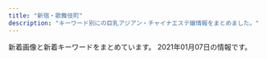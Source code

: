 ```yaml
---
title: "新宿・歌舞伎町"
description: "キーワード別にの巨乳アジアン・チャイナエステ嬢情報をまとめました。"
---
```


新着画像と新着キーワードをまとめています。
2021年01月07日の情報です。

<DmmAffiliateIns />
<KeywordTable
  shops={
    [
    {
        "station": "JR\u65b0\u5bbf\u99c5\u897f\u53e3",
        "keywords": {},
        "name": "Fairy Girl",
        "img_links": [
            "http://fairy-girl.work/img/yuyu1.jpg",
            "http://fairy-girl.work/img/rina1.jpg",
            "http://fairy-girl.work/images/3.jpg",
            "http://fairy-girl.work/img/hitomi1.jpg",
            "http://fairy-girl.work/images/12.jpg",
            "http://fairy-girl.work/img/mari1.jpg",
            "http://fairy-girl.work/img/eri1.jpg",
            "http://fairy-girl.work/img/yuki1.jpg",
            "http://fairy-girl.work/images/mobile.jpg",
            "http://fairy-girl.work/images/sys2.jpg",
            "http://fairy-girl.work/images/7.jpg",
            "http://fairy-girl.work/images/9.jpg",
            "http://fairy-girl.work/img/rara1.jpg",
            "http://fairy-girl.work/images/interior_t.jpg",
            "http://fairy-girl.work/images/6.jpg",
            "http://fairy-girl.work/img/kiki1.jpg",
            "http://fairy-girl.work/img/rika1.jpg",
            "http://fairy-girl.work/images/sys1.jpg",
            "http://fairy-girl.work/images/ac2.jpg",
            "http://fairy-girl.work/staff/hitomi.jpg",
            "http://fairy-girl.work/images/tr.jpg",
            "http://fairy-girl.work/img/misa1.jpg",
            "http://fairy-girl.work/images/11.jpg",
            "http://fairy-girl.work/images/1.jpg",
            "http://fairy-girl.work/images/ac1.jpg",
            "http://fairy-girl.work/staff/rika.jpg",
            "http://fairy-girl.work/images/int2.jpg",
            "http://fairy-girl.work/images/5.jpg",
            "http://fairy-girl.work/images/line.png",
            "http://fairy-girl.work/staff/yuyu.jpg",
            "http://fairy-girl.work/images/news.jpg",
            "http://fairy-girl.work/images/int1.jpg",
            "http://fairy-girl.work/images/staff_t.jpg",
            "http://fairy-girl.work/images/2.jpg",
            "http://fairy-girl.work/staff/mari.jpg",
            "http://fairy-girl.work/staff/eri.jpg",
            "http://fairy-girl.work/img/eri2.jpg",
            "http://fairy-girl.work/staff/rina.jpg",
            "http://fairy-girl.work/images/bana0404_4.png",
            "http://fairy-girl.work/img/kana1.jpg",
            "http://fairy-girl.work/staff/kiki.jpg",
            "http://fairy-girl.work/images/8.jpg",
            "http://fairy-girl.work/staff/yuki.jpg",
            "http://fairy-girl.work/staff/misa.jpg",
            "http://fairy-girl.work/staff/kana.jpg",
            "http://fairy-girl.work/images/10.jpg",
            "http://fairy-girl.work/staff/rara.jpg",
            "http://fairy-girl.work/img/kiki2.jpg"
        ],
        "url": "http://fairy-girl.work/"
    },
    {
        "img_links": [
            "http://sweety-est.tokyo/images/qr.jpg",
            "http://sweety-est.tokyo/images/a7.jpg",
            "http://sweety-est.tokyo/images/kan.jpg",
            "http://sweety-est.tokyo/images/r6.jpg",
            "http://sweety-est.tokyo/images/r1.jpg",
            "http://sweety-est.tokyo/images/cg01.jpg",
            "http://sweety-est.tokyo/images/tit-sub4.jpg",
            "http://sweety-est.tokyo/images/cg08.jpg",
            "http://sweety-est.tokyo/images/tit-sub2.jpg",
            "http://sweety-est.tokyo/images/a3.jpg",
            "http://sweety-est.tokyo/images/kan1.jpg",
            "http://sweety-est.tokyo/images/cg07.jpg",
            "http://sweety-est.tokyo/images/m3.jpg",
            "http://sweety-est.tokyo/images/tit-sub3.jpg",
            "http://sweety-est.tokyo/images/cg02.jpg",
            "http://sweety-est.tokyo/images/b-online.png",
            "http://sweety-est.tokyo/images/m4.jpg",
            "http://sweety-est.tokyo/images/a2.jpg",
            "http://sweety-est.tokyo/images/m2.jpg",
            "http://sweety-est.tokyo/link/menlog.jpg",
            "http://sweety-est.tokyo/images/cg06.jpg",
            "http://sweety-est.tokyo/images/b-tel.png",
            "http://sweety-est.tokyo/images/slider-img002.jpg",
            "http://sweety-est.tokyo/images/tit-sub1.jpg",
            "http://sweety-est.tokyo/images/a8.jpg",
            "http://sweety-est.tokyo/images/r3.jpg",
            "http://sweety-est.tokyo/images/a4.jpg",
            "http://sweety-est.tokyo/images/r2.jpg",
            "http://sweety-est.tokyo/images/tit-sub5.jpg",
            "http://sweety-est.tokyo/images/m1.jpg",
            "http://sweety-est.tokyo/images/slider-img001.jpg",
            "http://sweety-est.tokyo/images/a1.jpg",
            "http://sweety-est.tokyo/images/sys.jpg",
            "http://sweety-est.tokyo/images/cg04.jpg",
            "http://sweety-est.tokyo/images/cg03.jpg",
            "http://sweety-est.tokyo/images/a6.jpg",
            "http://sweety-est.tokyo/images/a5.jpg",
            "http://sweety-est.tokyo/images/r4.jpg",
            "http://sweety-est.tokyo/images/tit-sub6.jpg",
            "http://sweety-est.tokyo/images/r5.jpg",
            "http://sweety-est.tokyo/images/slider-img003.jpg",
            "http://sweety-est.tokyo/images/cg05.jpg"
        ],
        "keywords": {
            "D": 2,
            "86": 14,
            "E": 6,
            "87": 2,
            "F": 2
        },
        "name": "sweet-\u30b9\u30a6\u30a3\u30fc\u30c8-",
        "url": "http://sweety-est.tokyo/",
        "station": "JR\u65b0\u5bbf\u99c5\u897f\u53e3"
    },
    {
        "name": "\u697d\u697d-\u30e9\u30af\u30e9\u30af-",
        "img_links": [
            "http://sakura-relax.net/images/qrc.png",
            "http://sakura-relax.net/link/menlog.jpg",
            "http://sakura-relax.net/images/top-img01.png",
            "http://sakura-relax.net/images/cg03.jpg",
            "http://sakura-relax.net/images/cg07.jpg",
            "http://sakura-relax.net/images/tel.png",
            "http://sakura-relax.net/images/cg06.jpg",
            "http://sakura-relax.net/images/top-img02.png",
            "http://sakura-relax.net/images/kan.jpg",
            "http://sakura-relax.net/images/cg04.jpg"
        ],
        "keywords": {
            "86": 4,
            "85": 4,
            "C": 8,
            "87": 8,
            "E": 8
        },
        "station": "\u65b0\u5bbf\u4e09\u4e01\u76ee\u99c5E1\u51fa\u53e3",
        "url": "http://sakura-relax.net/"
    },
    {
        "img_links": [
            "http://pure-resort.tyo.cm/images/pure.png",
            "http://pure-resort.tyo.cm/photos/sites/79/2019/04/201904111031010.jpg",
            "http://pure-resort.tyo.cm/images/info_bj3.png",
            "http://pure-resort.tyo.cm/images/s_movie.png",
            "http://pure-resort.tyo.cm/images/news_bj1.png",
            "http://pure-resort.tyo.cm/images/mobile.png",
            "http://pure-resort.tyo.cm/photos/sites/79/2019/03/201903251336102.jpg",
            "http://pure-resort.tyo.cm/photos/sites/79/2018/12/2018120620512437.jpg",
            "http://pure-resort.tyo.cm/photos/sites/79/2020/02/2020020804143839.jpg",
            "http://pure-resort.tyo.cm/images/s_Staff.png",
            "http://pure-resort.tyo.cm/photos/sites/79/2018/12/2018120620533769.jpg",
            "http://pure-resort.tyo.cm/photos/sites/79/2019/03/2019032513361044.jpg",
            "http://pure-resort.tyo.cm/photos/sites/79/2019/01/2019011014121443.jpg",
            "http://pure-resort.tyo.cm/images/s_Recruit.png",
            "http://pure-resort.tyo.cm/photos/sites/79/2019/10/2019100810264682.jpg",
            "http://pure-resort.tyo.cm/photos/sites/79/2019/06/2019060310424416.jpg",
            "http://pure-resort.tyo.cm/images/top.png",
            "http://pure-resort.tyo.cm/photos/sites/79/2019/02/2019021613425634.png",
            "http://pure-resort.tyo.cm/images/s_Access.png",
            "http://pure-resort.tyo.cm/images/s_face.png",
            "http://pure-resort.tyo.cm/photos/sites/79/2019/08/2019082910403098.jpg",
            "http://pure-resort.tyo.cm/photos/sites/79/2019/06/2019061515583771.jpg",
            "http://pure-resort.tyo.cm/photos/sites/79/2018/12/2018120620515823.jpg",
            "http://pure-resort.tyo.cm/photos/sites/79/2020/01/2020013001414859.jpg",
            "http://pure-resort.tyo.cm/images/s_news.png",
            "http://pure-resort.tyo.cm/images/line1.png",
            "http://pure-resort.tyo.cm/images/news_bj3.png",
            "http://pure-resort.tyo.cm/photos/sites/79/2019/11/2019110401242820.jpg",
            "http://pure-resort.tyo.cm/images/s_Room.png",
            "http://pure-resort.tyo.cm/images/s_twitter.png",
            "http://pure-resort.tyo.cm/photos/sites/79/2018/12/2018120620510142.jpg",
            "http://pure-resort.tyo.cm/images/info_bj1.png",
            "http://pure-resort.tyo.cm/photos/sites/79/2019/03/2019032513361053.jpg",
            "http://pure-resort.tyo.cm/images/movie.jpg",
            "http://pure-resort.tyo.cm/images/s_pick.png",
            "http://pure-resort.tyo.cm/images/s_info.png",
            "http://pure-resort.tyo.cm/photos/sites/79/2019/05/2019052114301665.jpg",
            "http://pure-resort.tyo.cm/images/line.png",
            "http://pure-resort.tyo.cm/photos/sites/79/2019/02/2019021613471797.jpg",
            "http://pure-resort.tyo.cm/photos/sites/79/2020/01/2020012408381891.jpg",
            "http://pure-resort.tyo.cm/photos/sites/79/2019/03/2019032513361063.jpg"
        ],
        "url": "http://pure-resort.tyo.cm/",
        "station": "JR\u65b0\u5bbf\u99c5\u6771\u53e3",
        "keywords": {
            "D": 10,
            "94": 1,
            "85": 3,
            "90": 2,
            "96": 1,
            "84": 1,
            "C": 1,
            "E": 2,
            "89": 2,
            "98": 2,
            "92": 1,
            "86": 5,
            "88": 3,
            "F": 1
        },
        "name": "\u30d4\u30e5\u30a2\u30ea\u30be\u30fc\u30c8II"
    },
    {
        "img_links": [
            "http://ciretva.xyz/uploads/201021/1-201021155T9631.jpg",
            "http://ciretva.xyz/uploads/201021/1-201021155932238.jpg",
            "http://ciretva.xyz/uploads/201021/1-201021155913C7.jpg",
            "http://ciretva.xyz/picture/room3.jpg",
            "http://ciretva.xyz/picture/face.jpg",
            "http://ciretva.xyz/uploads/201021/1-201021155925315.jpg",
            "http://ciretva.xyz/uploads/201021/1-201021155T02L.jpg",
            "http://ciretva.xyz/picture/top.jpg",
            "http://ciretva.xyz/picture/room2.jpg",
            "http://ciretva.xyz/picture/pick.jpg",
            "http://ciretva.xyz/picture/news.jpg",
            "http://ciretva.xyz/picture/room4.jpg",
            "http://ciretva.xyz/picture/s_staff.png",
            "http://ciretva.xyz/picture/room1.jpg",
            "http://ciretva.xyz/picture/face_bj1.png",
            "http://ciretva.xyz/uploads/201021/1-201021155Z4139.jpg"
        ],
        "keywords": {
            "D": 3,
            "86": 2
        },
        "station": "\u897f\u6b66\u65b0\u5bbf\u99c5\u5317\u53e3",
        "url": "http://ciretva.xyz/",
        "name": "\u4f73\u7e01 \uff5e\u304b\u3048\u3093\uff5e"
    },
    {
        "station": "JR\u65b0\u5bbf\u99c5\u6771\u5357\u53e3",
        "name": "\u30b8\u30e5\u30ea\u30a2\u30f3",
        "img_links": [
            "https://mens-esthe.xyz/icon/line.png",
            "https://mens-esthe.xyz/staff/rina-top.jpg",
            "https://mens-esthe.xyz/staff/moe-l1.jpg",
            "https://mens-esthe.xyz/staff/nami-top.jpg",
            "https://mens-esthe.xyz/staff/miki-l1.jpg",
            "https://mens-esthe.xyz/staff/miki-s1.jpg",
            "https://mens-esthe.xyz/room/room-l1.jpg",
            "https://mens-esthe.xyz/icon/twitter.png",
            "https://mens-esthe.xyz/images/esthe4.jpg",
            "https://mens-esthe.xyz/images/esthe2.jpg",
            "https://inage-mensesthe.com/icon/line.png",
            "https://mens-esthe.xyz/staff/natsumi-top.jpg",
            "https://mens-esthe.xyz/staff/rina-l1.jpg",
            "https://mens-esthe.xyz/staff/rina-s1.jpg",
            "https://mens-esthe.xyz/images/esthe1.jpg",
            "https://mens-esthe.xyz/footer/footer-line.png",
            "https://mens-esthe.xyz/images/main1.jpg",
            "https://mens-esthe.xyz/images/clear.png",
            "https://mens-esthe.xyz/room/room-l5.jpg",
            "https://mens-esthe.xyz/room/room-l7.jpg",
            "https://mens-esthe.xyz/images/esthe3.jpg",
            "https://mens-esthe.xyz/staff/nami-l1.jpg",
            "https://mens-esthe.xyz/room/room-l4.jpg",
            "https://mens-esthe.xyz/staff/kana-top.jpg",
            "https://mens-esthe.xyz/room/room-l3.jpg",
            "https://inage-mensesthe.com/icon/yelp.png",
            "https://mens-esthe.xyz/staff/miki-top.jpg",
            "https://mens-esthe.xyz/room/room-l6.jpg",
            "https://mens-esthe.xyz/footer/footer-tel.png",
            "https://mens-esthe.xyz/staff/kana-s1.jpg",
            "https://mens-esthe.xyz/staff/kana-l1.jpg",
            "https://mens-esthe.xyz/room/room-l2.jpg",
            "https://mens-esthe.xyz/images/header3.png",
            "https://mens-esthe.xyz/footer/footer-staff.png",
            "https://mens-esthe.xyz/staff/natsumi-s1.jpg",
            "https://mens-esthe.xyz/staff/natsumi-l1.jpg",
            "https://mens-esthe.xyz/staff/moe-top.jpg",
            "https://mens-esthe.xyz/staff/nami-s1.jpg",
            "https://mens-esthe.xyz/room/room-l8.jpg",
            "https://mens-esthe.xyz/images/main-sp.jpg",
            "https://inage-mensesthe.com/icon/facebook.png",
            "https://inage-mensesthe.com/link/relaku_salon.jpg",
            "https://mens-esthe.xyz/icon/yelp.png",
            "https://mens-esthe.xyz/images/qrcode.png",
            "https://inage-mensesthe.com/icon/twitter.png",
            "https://mens-esthe.xyz/icon/facebook.png",
            "https://mens-esthe.xyz/staff/moe-s1.jpg"
        ],
        "url": "https://mens-esthe.xyz/",
        "keywords": {
            "88": 7,
            "86": 28,
            "D": 28,
            "85": 7
        }
    },
    {
        "name": "\u30af\u30ea\u30b9\u30bf\u30eb",
        "img_links": [
            "http://crystal-est.net/uploads/crystal/2018/05/mayu1.jpeg",
            "http://ruby-es.com/uploads/rubyes/2017/02/img_info_01.png",
            "http://crystal-est.net/uploads/crystal/images/xing.png",
            "http://crystal-est.net/uploads/crystal/2017/03/subvisual_reserve.png",
            "http://crystal-est.net/uploads/crystal/2017/03/subvisual_contact.png",
            "http://crystal-est.net/uploads/crystal/2017/03/btn_top_03.png",
            "http://crystal-est.net/uploads/crystal/2017/03/r4.jpg",
            "http://crystal-est.net/uploads/crystal/2017/03/r3.jpg",
            "http://crystal-est.net/uploads/crystal/2020/12/img_6907.jpeg",
            "http://ruby-es.com/uploads/rubyes/2017/02/img_info_06.png",
            "http://crystal-est.net/uploads/crystal/2018/07/wechatimg26.jpeg",
            "http://crystal-est.net/uploads/crystal/2017/03/btn_top_01.png",
            "http://crystal-est.net/uploads/crystal/2020/11/tel.jpg",
            "http://crystal-est.net/uploads/crystal/2017/03/subvisual_link.png",
            "http://crystal-est.net/uploads/crystal/2018/07/wechatimg94.jpeg",
            "http://crystal-est.net/uploads/crystal/2017/04/web.png",
            "http://crystal-est.net/uploads/crystal/2017/03/bnr_side_credit1.png",
            "http://crystal-est.net/uploads/crystal/2017/03/subvisual_qa.png",
            "http://crystal-est.net/uploads/crystal/2017/03/subvisual_info.png",
            "http://crystal-est.net/uploads/crystal/2017/03/btn_top_02.png",
            "http://crystal-est.net/uploads/crystal/2018/07/wechatimg30.jpeg",
            "http://crystal-est.net/uploads/crystal/2017/02/wifi.jpg",
            "http://crystal-est.net/uploads/crystal/2017/04/bnr_side_01.png",
            "http://crystal-est.net/uploads/crystal/2018/07/wechatimg31.jpeg",
            "http://crystal-est.net/uploads/crystal/2017/04/line2.png",
            "http://crystal-est.net/uploads/crystal/2017/03/bnr_side_042.png",
            "http://crystal-est.net/uploads/crystal/2020/12/img_6902.jpg",
            "http://ruby-es.com/uploads/rubyes/2017/02/img_info_03.png",
            "http://crystal-est.net/uploads/crystal/images/icon_flower.png",
            "http://crystal-est.net/uploads/crystal/2018/08/wechatimg51.jpeg",
            "http://ruby-es.com/uploads/rubyes/2017/02/img_info_04.png",
            "http://crystal-est.net/uploads/crystal/2017/03/subvisual_magazine1.png",
            "http://crystal-est.net/uploads/crystal/2018/07/wechatimg125.jpeg",
            "http://crystal-est.net/uploads/crystal/2017/03/r2.jpg",
            "http://crystal-est.net/uploads/crystal/2017/03/r1.jpg",
            "http://crystal-est.net/uploads/crystal/2017/03/bnr_side_032.png",
            "http://crystal-est.net/uploads/crystal/2017/07/yuyu2.jpeg",
            "http://ruby-es.com/uploads/rubyes/2017/02/img_info_05.png",
            "http://crystal-est.net/uploads/crystal/2017/03/treatment2.png",
            "http://crystal-est.net/uploads/crystal/images/no-photo.jpg",
            "http://crystal-est.net/uploads/crystal/2017/03/bnr_side_052.png",
            "http://crystal-est.net/uploads/crystal/2017/03/subvisual_enquete1.png",
            "http://crystal-est.net/uploads/crystal/2017/04/leftmovie.png",
            "http://ruby-es.com/uploads/rubyes/2017/02/img_info_02.png",
            "http://crystal-est.net/uploads/crystal/2018/08/wechatimg49.jpeg",
            "http://crystal-est.net/uploads/crystal/2017/03/icon_flower.png",
            "http://crystal-est.net/uploads/crystal/images/subvisual_staff.png",
            "http://crystal-est.net/uploads/crystal/images/p01.png",
            "http://crystal-est.net/uploads/crystal/2017/03/ruby6.png",
            "http://crystal-est.net/uploads/crystal/2017/02/ameba.jpg",
            "http://crystal-est.net/uploads/crystal/2020/12/img_6830.jpg"
        ],
        "url": "http://crystal-est.net/",
        "keywords": {
            "C": 1
        },
        "station": "JR\u65b0\u5bbf\u99c5\u6771\u53e3"
    },
    {
        "url": "http://aroma-massage.red/",
        "station": "JR\u65b0\u5bbf\u99c5\u6771\u53e3",
        "name": "\u30c6\u30bb\u30e9-Tethera-",
        "img_links": [
            "http://aroma-massage.red/images/qr.jpg",
            "http://aroma-massage.red/images/option.jpg",
            "http://aroma-massage.red/images/cg3.jpg",
            "http://aroma-massage.red/images/cg1.jpg",
            "http://aroma-massage.red/images/creditcard.jpg",
            "http://aroma-massage.red/images/fbb.jpg",
            "http://aroma-massage.red/images/sta5.jpg",
            "http://aroma-massage.red/images/int.jpg",
            "http://aroma-massage.red/images/cg4.jpg",
            "http://aroma-massage.red/images/cg2.jpg",
            "http://aroma-massage.red/images/cg5.jpg",
            "http://aroma-massage.red/images/fbt.jpg",
            "http://aroma-massage.red/images/sta4.jpg",
            "http://aroma-massage.red/images/toph.png",
            "http://aroma-massage.red/images/kan.jpg",
            "http://aroma-massage.red/images/sta2.jpg",
            "http://aroma-massage.red/images/sta1.jpg",
            "http://aroma-massage.red/images/cg6.jpg",
            "http://aroma-massage.red/images/acb.jpg",
            "http://aroma-massage.red/images/sta6.jpg",
            "http://aroma-massage.red/images/tm.png",
            "http://aroma-massage.red/images/nft.jpg",
            "http://aroma-massage.red/images/stal.jpg",
            "http://aroma-massage.red/images/sysl.jpg",
            "http://aroma-massage.red/images/card.jpg",
            "http://aroma-massage.red/images/sta3.jpg"
        ],
        "keywords": {
            "E": 10,
            "D": 20
        }
    },
    {
        "img_links": [
            "http://aes-aroma.com/img/ttl_tnew.png",
            "http://aes-aroma.com/staff/miki/01.jpg",
            "http://aes-aroma.com/i/files/homeimg.jpg",
            "http://aes-aroma.com/staff/mimi/01.jpg",
            "http://aes-aroma.com/pic/head.png",
            "http://aes-aroma.com/staff/haru/01.jpg",
            "http://aes-aroma.com/img/ttl_rec.png",
            "http://aes-aroma.com/staff/koko/01.jpg",
            "http://aes-aroma.com/img/ttl_mobile.png",
            "http://aes-aroma.com/img/ttl_staff.png",
            "http://aes-aroma.com/staff/yoko/02.jpg",
            "http://aes-aroma.com/staff/yoko/01.jpg",
            "http://aes-aroma.com/staff/nana/01.jpg",
            "http://aes-aroma.com/staff/kaori/01.jpg",
            "http://aes-aroma.com/img/ttl_pickup.png",
            "http://aes-aroma.com/staff/ai/01.jpg"
        ],
        "station": "JR\u65b0\u5bbf\u99c5\u5357\u53e3",
        "name": "\u7652\u3057\u306e\u5bbf",
        "url": "http://aes-aroma.com/",
        "keywords": {
            "C": 17
        }
    },
    {
        "url": "https://gokujo.iest.info/",
        "img_links": [
            "https://gokujo.iest.info/images/nav_link02.png",
            "https://gokujo.iest.info/images/sp_tit_pick.jpg",
            "https://gokujo.iest.info/images/tit_pick.jpg",
            "https://gokujo.iest.info/images/nav_link08.png",
            "https://gokujo.iest.info/images/nav_link04.png",
            "https://gokujo.iest.info/images/nav_link07.png",
            "https://gokujo.iest.info/photos/sites/3/2020/10/2020100614352927.jpg",
            "https://gokujo.iest.info/images/end.png",
            "https://gokujo.iest.info/photos/sites/3/2020/10/202010061435276.jpg",
            "https://gokujo.iest.info/photos/sites/3/2020/10/2020100614353293.jpg",
            "https://gokujo.iest.info/images/sp_end.png",
            "https://gokujo.iest.info/images/tit_link.jpg",
            "https://gokujo.iest.info/images/nav_link03.png",
            "https://gokujo.iest.info/images/room2_l.jpg",
            "https://gokujo.iest.info/images/tit_info.jpg",
            "https://gokujo.iest.info/images/tit_staff02.jpg",
            "https://gokujo.iest.info/images/sp_tit_link.jpg",
            "https://gokujo.iest.info/photos/sites/3/2020/10/2020100614353025.jpg",
            "https://gokujo.iest.info/photos/sites/3/2020/10/2020100614353122.jpg",
            "https://gokujo.iest.info/images/navbar-top.jpg",
            "https://gokujo.iest.info/images/sp_tit_info.jpg",
            "https://gokujo.iest.info/images/nav_link05.png",
            "https://gokujo.iest.info/photos/sites/3/2020/10/2020100614353148.jpg",
            "https://gokujo.iest.info/images/nav_link01.png",
            "https://gokujo.iest.info/images/sp_tit_staff02.jpg",
            "https://gokujo.iest.info/photos/sites/3/2020/10/2020100614352629.jpg",
            "https://gokujo.iest.info/photos/sites/3/2020/10/2020100614353292.jpg",
            "https://gokujo.iest.info/images/tit_face.jpg",
            "https://gokujo.iest.info/images/sp_tit_movie.jpg",
            "https://gokujo.iest.info/photos/sites/3/2020/10/2020100614352922.jpg",
            "https://gokujo.iest.info/photos/sites/3/2020/10/2020100614352799.jpg",
            "https://gokujo.iest.info/images/room4_l.jpg",
            "https://gokujo.iest.info/photos/sites/3/2020/10/2020100614352832.jpg",
            "https://gokujo.iest.info/images/top.png",
            "https://gokujo.iest.info/images/sp_tit_staff.jpg",
            "https://gokujo.iest.info/images/tit_staff.jpg",
            "https://gokujo.iest.info/photos/sites/3/2020/10/2020100614353044.jpg",
            "https://gokujo.iest.info/images/sp_tit_twitter.jpg",
            "https://gokujo.iest.info/photos/sites/3/2020/10/202010061435254.jpg",
            "https://gokujo.iest.info/images/room3_l.jpg",
            "https://gokujo.iest.info/images/side_mobile.jpg",
            "https://gokujo.iest.info/photos/sites/3/2020/10/2020100614352894.jpg",
            "https://gokujo.iest.info/images/room1_l.jpg",
            "https://gokujo.iest.info/images/nav_link06.png"
        ],
        "keywords": {
            "92": 21,
            "94": 58,
            "95": 34,
            "85": 42,
            "C": 56,
            "E": 155,
            "89": 65,
            "90": 69,
            "88": 26,
            "F": 104
        },
        "station": "JR\u65b0\u5bbf\u99c5",
        "name": "\u65b0\u5bbf\u6975\u4e0a\u30e1\u30f3\u30ba\u30a8\u30b9\u30c6"
    },
    {
        "keywords": {
            "87": 2,
            "89": 1,
            "88": 4,
            "C": 1,
            "86": 2,
            "D": 8,
            "F": 1,
            "E": 1,
            "90": 2
        },
        "url": "http://clear-es.net/",
        "img_links": [
            "http://clear-es.net/images/girls_13.jpg",
            "http://clear-es.net/uploads/10299154955d10c3b815a5638a35a934.jpg",
            "http://clear-es.net/images/index_06.jpg",
            "http://clear-es.net/uploads/a62d7f24a5b9a4fd5aeef678eb24ef4b.jpg",
            "http://clear-es.net/images/girls_03.jpg",
            "http://clear-es.net/images/index_02.jpg",
            "http://clear-es.net/images/index_12.jpg",
            "http://clear-es.net/images/index_24.jpg",
            "http://clear-es.net/images/index_07.jpg",
            "http://clear-es.net/images/index_17.jpg",
            "http://clear-es.net/uploads/09bdd5637edec4bfa3d47a7e9874640b.jpg",
            "http://clear-es.net/images/index_01.jpg",
            "http://clear-es.net/images/index_14.jpg",
            "http://clear-es.net/uploads/e1133a4ba0f8c81f9d272f5793bda380.jpg",
            "http://clear-es.net/images/index_09.jpg",
            "http://clear-es.net/images/index_27.jpg",
            "http://clear-es.net/images/index_10.jpg",
            "http://clear-es.net/images/index_03.jpg",
            "http://clear-es.net/yamituki-n/uploads/images/juri01s.jpg",
            "http://clear-es.net/yamituki-n/uploads/images/rena01.jpg",
            "http://clear-es.net/images/index_13.jpg",
            "http://clear-es.net/images/girls_11.jpg",
            "http://clear-es.net/images/index_08.jpg",
            "http://clear-es.net/uploads/97eb17743f96fd7f0551aab0bedd5e6f.jpg",
            "http://clear-es.net/uploads/cec0ed392fe00d8e3ff867c0625809e6.jpg",
            "http://clear-es.net/yamituki-n/uploads/images/rena02.jpg",
            "http://clear-es.net/uploads/7553669390f1cc93427a4f6ad33b4668.jpg",
            "http://clear-es.net/images/index_15.jpg",
            "http://clear-es.net/yamituki-n/uploads/images/yui01.jpg",
            "http://clear-es.net/images/index_25.jpg",
            "http://clear-es.net/images/koko_1.jpg",
            "http://clear-es.net/images/index_20.jpg",
            "http://clear-es.net/uploads/deba56537604611ac3b8da004b92d809.jpg",
            "http://clear-es.net/my_work/images/pic1.png",
            "http://clear-es.net/uploads/f426bd85a8f6a9eac87e55b2d44c4bd5.jpg",
            "http://clear-es.net/images/index_04.jpg",
            "http://clear-es.net/images/index_21.jpg",
            "http://clear-es.net/uploads/2aa97908694153fb149943f0b8445352.jpg",
            "http://clear-es.net/images/gallery_11.jpg",
            "http://clear-es.net/images/index_28_01.jpg",
            "http://clear-es.net/yamituki-n/uploads/images/mmexport1576417470781.jpg",
            "http://clear-es.net/uploads/c1f6d0346f5cb109ac62c21a58c7deff.jpg",
            "http://clear-es.net/images/index_19.jpg",
            "http://clear-es.net/images/index_05.jpg",
            "http://clear-es.net/images/index_28.jpg",
            "http://clear-es.net/images/index_23.jpg",
            "http://clear-es.net/uploads/22c8968348a9acc2dfc9ab0aecb09c27.jpg",
            "http://clear-es.net/yamituki-n/uploads/images/mika03s.jpg",
            "http://clear-es.net/images/index_11.jpg",
            "http://clear-es.net/images/service_11.jpg",
            "http://clear-es.net/images/index_26.jpg",
            "http://clear-es.net/images/index_18.jpg"
        ],
        "name": "CLEAR-\u30af\u30ea\u30a2-",
        "station": "\u897f\u6b66\u65b0\u5bbf\u99c5\u5317\u53e3"
    },
    {
        "station": "JR\u65b0\u5bbf\u99c5\u6771\u53e3",
        "url": "https://shinjuku-mensesthe.com/",
        "keywords": {
            "F": 1
        },
        "name": "\u5915\u9727 \u3086\u3046\u304e\u308a",
        "img_links": [
            "https://shinjuku-mensesthe.com/menu/info.png",
            "https://shinjuku-mensesthe.com/images/main-top.jpg",
            "https://shinjuku-mensesthe.com/icon/line.png",
            "https://shinjuku-mensesthe.com/massage/2020/10/21/risa-s1.jpg",
            "https://scdn.line-apps.com/n/line_add_friends/btn/ja.png",
            "https://shinjuku-mensesthe.com/images/clear.png",
            "https://shinjuku-mensesthe.com/staff/yuki-s1.jpg",
            "https://shinjuku-mensesthe.com/staff/sora-l1.jpg",
            "https://shinjuku-mensesthe.com/staff/saya-s1.jpg",
            "https://shinjuku-mensesthe.com/staff/shiori-s1.jpg",
            "https://shinjuku-mensesthe.com/images/top2.jpg",
            "https://shinjuku-mensesthe.com/button/home.png",
            "https://shinjuku-mensesthe.com/images/camp.png",
            "https://shinjuku-mensesthe.com/button/staff.png",
            "https://shinjuku-mensesthe.com/icon/twitter.png",
            "https://shinjuku-mensesthe.com/room/room-l3.jpg",
            "https://shinjuku-mensesthe.com/images/footer-l.png",
            "https://shinjuku-mensesthe.com/images/header3.png",
            "https://shinjuku-mensesthe.com/staff/yukari-l1.jpg",
            "https://shinjuku-mensesthe.com/staff/yukari-s1.jpg",
            "https://shinjuku-mensesthe.com/images/main-small.jpg",
            "https://shinjuku-mensesthe.com/2019/12/15/sayuri-s2.jpg",
            "https://shinjuku-mensesthe.com/massage/2020/10/05/yuki-s1.jpg",
            "https://shinjuku-mensesthe.com/massage/2020/07/31/ai-s2.jpg",
            "https://shinjuku-mensesthe.com/menu/blog.png",
            "https://shinjuku-mensesthe.com/staff/arisa-l1.jpg",
            "https://shinjuku-mensesthe.com/icon/yelp.png",
            "https://shinjuku-mensesthe.com/images/flower.png",
            "https://shinjuku-mensesthe.com/images/top3.jpg",
            "https://shinjuku-mensesthe.com/staff/yuki-l1.jpg",
            "https://shinjuku-mensesthe.com/room/room-l2.jpg",
            "https://shinjuku-mensesthe.com/room/room-l4.jpg",
            "https://shinjuku-mensesthe.com/massage/2020/08/16/riri-s1.jpg",
            "https://shinjuku-mensesthe.com/2020/01/23/sakura-s1.jpg",
            "https://shinjuku-mensesthe.com/staff/risa-l1.jpg",
            "https://shinjuku-mensesthe.com/staff/risa-s1.jpg",
            "https://shinjuku-mensesthe.com/images/top1.jpg",
            "https://shinjuku-mensesthe.com/staff/saya-l1.jpg",
            "https://shinjuku-mensesthe.com/images/footer-r.png",
            "https://shinjuku-mensesthe.com/button/blog.png",
            "https://shinjuku-mensesthe.com/images/qrcode.png",
            "https://shinjuku-mensesthe.com/room/room-l1.jpg",
            "https://shinjuku-mensesthe.com/2020/01/23/miki-s1.jpg",
            "https://shinjuku-mensesthe.com/icon/facebook.png",
            "https://shinjuku-mensesthe.com/staff/arisa-s1.jpg",
            "https://shinjuku-mensesthe.com/menu/staff.png",
            "https://shinjuku-mensesthe.com/menu/home.png",
            "https://shinjuku-mensesthe.com/images/main-sp.jpg",
            "https://shinjuku-mensesthe.com/massage/2020/09/14/hana-s1.jpg",
            "https://shinjuku-mensesthe.com/link/mens-esthe.png",
            "https://shinjuku-mensesthe.com/massage/2020/07/31/covit19.jpg",
            "https://shinjuku-mensesthe.com/staff/sora-s1.jpg"
        ]
    },
    {
        "name": "\u7fbd\u8863\uff5e\u306f\u3054\u308d\u3082\uff5e",
        "img_links": [],
        "station": "JR\u65b0\u5bbf\u99c5\u6771\u53e3\u30fb\u6b4c\u821e\u4f0e\u753a",
        "url": "https://www.hagoromo.tokyo/",
        "keywords": {}
    },
    {
        "url": "http://hi-msg.com/koyuki/",
        "name": "KOYUKI",
        "keywords": {
            "C": 8
        },
        "station": "JR\u65b0\u5bbf\u99c5\u6771\u53e3",
        "img_links": [
            "http://hi-msg.com/koyuki/img/t-3.png",
            "http://hi-msg.com/koyuki/img/tel.png",
            "http://hi-msg.com/koyuki/img/p-8.jpg",
            "http://hi-msg.com/koyuki/img/p-10.jpg",
            "http://hi-msg.com/koyuki/img/english-t1.png",
            "http://hi-msg.com/koyuki/img/english-t3.png",
            "http://hi-msg.com/koyuki/img/p-1.jpg",
            "http://hi-msg.com/koyuki/img/p-6-1.jpg",
            "http://hi-msg.com/koyuki/img/newstback.png",
            "http://hi-msg.com/koyuki/img/p-7.jpg",
            "http://hi-msg.com/koyuki/img/p-5.jpg",
            "http://hi-msg.com/koyuki/img/tit.png",
            "http://hi-msg.com/koyuki/img/p-6.jpg",
            "http://hi-msg.com/koyuki/img/card.png",
            "http://hi-msg.com/koyuki/img/p-3-1.jpg",
            "http://hi-msg.com/koyuki/img/p-4-1.jpg",
            "http://hi-msg.com/koyuki/img/p-9.jpg",
            "http://hi-msg.com/koyuki/img/kanban4.jpg",
            "http://hi-msg.com/koyuki/img/t-1.png",
            "http://hi-msg.com/koyuki/img/english-t6.png",
            "http://hi-msg.com/koyuki/img/p-8-1.jpg",
            "http://hi-msg.com/koyuki/img/english-t2.png",
            "http://hi-msg.com/koyuki/img/t-2.png",
            "http://hi-msg.com/koyuki/img/kanban4s.jpg",
            "http://hi-msg.com/koyuki/img/english-t4.png",
            "http://hi-msg.com/koyuki/img/head.png",
            "http://hi-msg.com/koyuki/img/re.png",
            "http://hi-msg.com/koyuki/img/p-2-1.jpg",
            "http://hi-msg.com/koyuki/img/botton.png",
            "http://hi-msg.com/koyuki/img/p-7-1.jpg",
            "http://hi-msg.com/koyuki/img/p-11.jpg",
            "http://hi-msg.com/koyuki/img/card-english.png",
            "http://hi-msg.com/koyuki/img/p-0.jpg",
            "http://hi-msg.com/koyuki/img/p-2.jpg",
            "http://hi-msg.com/koyuki/img/p-4.jpg",
            "http://hi-msg.com/koyuki/img/english-t5.png",
            "http://hi-msg.com/koyuki/img/p-3.jpg"
        ]
    },
    {
        "keywords": {
            "85": 14,
            "87": 14,
            "D": 28,
            "E": 14,
            "86": 14
        },
        "name": "\u6c17\u697d",
        "img_links": [
            "http://yurali.oks.bz/photos/sites/48/2020/06/2020063002493351.jpg",
            "http://yurali.oks.bz/photos/sites/48/2020/09/2020090809340917.jpg",
            "http://yurali.oks.bz/images/mobile.jpg",
            "http://yurali.oks.bz/images/room4.jpg",
            "http://yurali.oks.bz/photos/sites/48/2020/09/2020090809341126.jpg",
            "http://yurali.oks.bz/photos/sites/48/2020/09/2020090809341067.jpg",
            "http://yurali.oks.bz/images/acc2.jpg",
            "http://yurali.oks.bz/images/s4.jpg",
            "http://yurali.oks.bz/images/s_new.png",
            "http://yurali.oks.bz/images/line.jpg",
            "http://yurali.oks.bz/images/right.jpg",
            "http://yurali.oks.bz/images/acc3.jpg",
            "http://yurali.oks.bz/images/room3.jpg",
            "http://yurali.oks.bz/images/room1.jpg",
            "http://yurali.oks.bz/images/acc1.jpg",
            "http://yurali.oks.bz/images/kanban.jpg",
            "http://yurali.oks.bz/photos/sites/48/2020/09/202009080934129.jpg",
            "http://yurali.oks.bz/photos/sites/48/2020/09/2020090809341490.jpg",
            "http://yurali.oks.bz/images/top.jpg",
            "http://yurali.oks.bz/images/s2.jpg",
            "http://yurali.oks.bz/images/s3.jpg",
            "http://yurali.oks.bz/images/content.jpg",
            "http://yurali.oks.bz/images/s1.jpg",
            "http://yurali.oks.bz/images/acc4.jpg",
            "http://yurali.oks.bz/images/room2.jpg"
        ],
        "station": "JR\u65b0\u5bbf\u99c5\u897f\u53e3",
        "url": "http://yurali.oks.bz/"
    },
    {
        "name": "RELAIR \uff5e\u30ea\u30ec\u30a2\uff5e",
        "station": "\u65b0\u5bbf\u897f\u53e3\u99c5D5\u51fa\u53e3",
        "keywords": {
            "C": 8
        },
        "img_links": [
            "http://in-esthe.com/relair/img/card-english.png",
            "http://in-esthe.com/relair/img/fla1.png",
            "http://in-esthe.com/relair/img/tel.png",
            "http://in-esthe.com/relair/img/kanban4.jpg",
            "http://in-esthe.com/relair/img/p-8.jpg",
            "http://in-esthe.com/relair/img/fla2.png",
            "http://in-esthe.com/relair/img/p-1-1.jpg",
            "http://in-esthe.com/relair/img/p-3-1.jpg",
            "http://in-esthe.com/relair/img/s-1.jpg",
            "http://in-esthe.com/relair/img/t-3.png",
            "http://in-esthe.com/relair/img/p-3.jpg",
            "http://in-esthe.com/relair/img/p-2.jpg",
            "http://in-esthe.com/relair/img/p-1.jpg",
            "http://in-esthe.com/relair/img/english-t6.png",
            "http://in-esthe.com/relair/img/english-t5.png",
            "http://in-esthe.com/relair/img/p-9.jpg",
            "http://in-esthe.com/relair/img/botton.png",
            "http://in-esthe.com/relair/img/head.png",
            "http://in-esthe.com/relair/img/english-t1.png",
            "http://in-esthe.com/relair/img/t-2.png",
            "http://in-esthe.com/relair/img/twitter.png",
            "http://in-esthe.com/relair/img/p-0.jpg",
            "http://in-esthe.com/relair/img/english-t4.png",
            "http://in-esthe.com/relair/img/t-1.png",
            "http://in-esthe.com/relair/img/fla.png",
            "http://in-esthe.com/relair/img/newstback.png",
            "http://in-esthe.com/relair/img/english-t3.png",
            "http://in-esthe.com/relair/img/english-t2.png",
            "http://in-esthe.com/relair/img/p-7.jpg",
            "http://in-esthe.com/relair/img/re.png"
        ],
        "url": "http://in-esthe.com/relair/"
    },
    {
        "station": "JR\u65b0\u5bbf\u99c5\u6771\u53e3\u30fb\u6b4c\u821e\u4f0e\u753a",
        "img_links": [
            "https://aurora.iest.info/images/head_tel.png",
            "https://aurora.iest.info/photos/sites/13/2020/10/2020102421582718.jpeg",
            "https://aurora.iest.info/images/room1.jpg",
            "https://aurora.iest.info/photos/sites/13/2021/01/202101031920028.jpeg",
            "https://aurora.iest.info/photos/sites/13/2020/10/2020100900362277.jpeg",
            "https://aurora.iest.info/images/room4.jpg",
            "https://aurora.iest.info/photos/sites/13/2020/12/2020122916203593.jpeg",
            "https://aurora.iest.info/photos/sites/13/2020/12/2020122614062046.jpeg",
            "https://aurora.iest.info/images/side_mobile.jpg",
            "https://aurora.iest.info/photos/sites/13/2020/12/2020122614271778.jpeg",
            "https://aurora.iest.info/photos/sites/13/2020/10/202010160425407.jpeg",
            "https://aurora.iest.info/photos/sites/13/2020/10/2020102908284174.jpeg",
            "https://aurora.iest.info/photos/sites/13/2020/11/2020110420084826.jpeg",
            "https://aurora.iest.info/images/room3.jpg",
            "https://aurora.iest.info/images/info_sp.png",
            "https://aurora.iest.info/photos/sites/13/2021/01/2021010520403924.jpeg",
            "https://aurora.iest.info/images/room2.jpg",
            "https://aurora.iest.info/photos/sites/13/2020/11/2020111207401521.jpeg",
            "https://aurora.iest.info/photos/sites/13/2020/12/2020122614121986.jpeg",
            "https://aurora.iest.info/photos/sites/13/2020/12/2020122912410928.jpeg",
            "https://aurora.iest.info/photos/sites/13/2020/12/2020123009042320.jpeg",
            "https://aurora.iest.info/photos/sites/13/2020/12/2020122614044220.jpeg",
            "https://aurora.iest.info/photos/sites/13/2020/09/2020090701592721.jpeg",
            "https://aurora.iest.info/photos/sites/13/2020/10/2020101018384481.jpeg",
            "https://aurora.iest.info/photos/sites/13/2020/12/2020122614542669.jpeg",
            "https://aurora.iest.info/photos/sites/13/2020/11/2020110420093023.jpeg"
        ],
        "url": "https://aurora.iest.info/",
        "keywords": {
            "84": 114,
            "85": 285,
            "89": 57,
            "F": 76,
            "E": 228,
            "86": 171,
            "88": 171,
            "C": 456,
            "87": 247,
            "D": 76
        },
        "name": "\u30aa\u30fc\u30ed\u30e9"
    }
]
}
/>
<DmmAffiliateScript />
